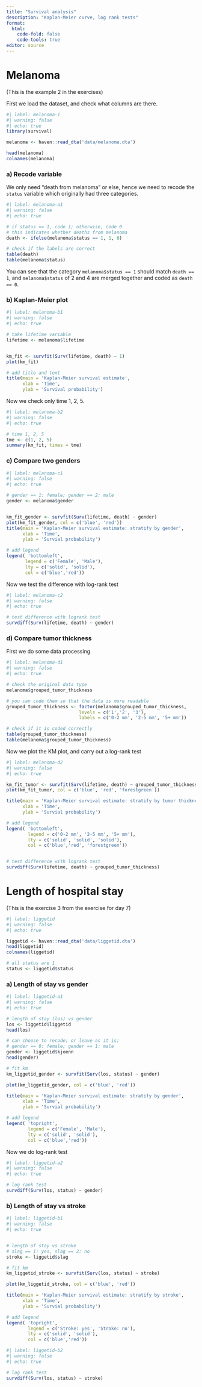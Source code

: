 ```yaml
---
title: "Survival analysis"
description: "Kaplan-Meier curve, log rank tests"
format: 
  html:
    code-fold: false
    code-tools: true
editor: source
---
```


# Melanoma 

(This is the example 2 in the exercises)

First we load the dataset, and check what columns are there.

```r
#| label: melanoma-1
#| warning: false
#| echo: true
library(survival)

melanoma <- haven::read_dta('data/melanoma.dta')

head(melanoma)
colnames(melanoma)
```

### a) Recode variable

We only need "death from melanoma" or else, hence we need to recode the `status` variable which originally had three categories.

```r
#| label: melanoma-a1
#| warning: false
#| echo: true

# if status == 1, code 1; otherwise, code 0
# this indicates whether deaths from melanoma
death <- ifelse(melanoma$status == 1, 1, 0)

# check if the labels are correct
table(death)
table(melanoma$status)

```

You can see that the category `melanoma$status == 1` should match `death == 1`, and `melanoma$status` of 2 and 4 are merged together and coded as `death == 0`. 

### b) Kaplan-Meier plot 


```r
#| label: melanoma-b1
#| warning: false
#| echo: true

# take lifetime variable
lifetime <- melanoma$lifetime


km_fit <- survfit(Surv(lifetime, death) ~ 1)
plot(km_fit)

# add title and text
title(main = 'Kaplan-Meier survival estimate', 
      xlab = 'Time', 
      ylab = 'Survival probability')

```


Now we check only time 1, 2, 5. 

```r
#| label: melanoma-b2
#| warning: false
#| echo: true

# time 1, 2, 5
tme <- c(1, 2, 5)
summary(km_fit, times = tme)
```


### c) Compare two genders 

```r
#| label: melanoma-c1
#| warning: false
#| echo: true

# gender == 1: female; gender == 2: male
gender <- melanoma$gender


km_fit_gender <- survfit(Surv(lifetime, death) ~ gender)
plot(km_fit_gender, col = c('blue', 'red'))
title(main = 'Kaplan-Meier survival estimate: stratify by gender', 
      xlab = 'Time', 
      ylab = 'Survial probability')

# add legend
legend( 'bottomleft', 
       legend = c('Female', 'Male'), 
       lty = c('solid', 'solid'), 
       col = c('blue','red'))

```

Now we test the difference with log-rank test

```r
#| label: melanoma-c2
#| warning: false
#| echo: true

# test difference with logrank test 
survdiff(Surv(lifetime, death) ~ gender)
```


### d) Compare tumor thickness

First we do some data processing

```r
#| label: melanoma-d1
#| warning: false
#| echo: true

# check the original data type 
melanoma$grouped_tumor_thickness

# you can code them so that the data is more readable
grouped_tumor_thickness <- factor(melanoma$grouped_tumor_thickness, 
                           levels = c('1','2', '3'),
                           labels = c('0-2 mm', '2-5 mm', '5+ mm'))

# check if it is coded correctly
table(grouped_tumor_thickness)
table(melanoma$grouped_tumor_thickness)

```


Now we plot the KM plot, and carry out a log-rank test
```r
#| label: melanoma-d2
#| warning: false
#| echo: true

km_fit_tumor <- survfit(Surv(lifetime, death) ~ grouped_tumor_thickness)
plot(km_fit_tumor, col = c('blue', 'red', 'forestgreen'))

title(main = 'Kaplan-Meier survival estimate: stratify by tumor thickness', 
      xlab = 'Time', 
      ylab = 'Survial probability')

# add legend
legend( 'bottomleft', 
        legend = c('0-2 mm', '2-5 mm', '5+ mm'), 
        lty = c('solid', 'solid', 'solid'), 
        col = c('blue','red', 'forestgreen'))


# test difference with logrank test 
survdiff(Surv(lifetime, death) ~ grouped_tumor_thickness)

```




# Length of hospital stay 

(This is the exercise 3 from the exercise for day 7)


```r
#| label: liggetid
#| warning: false
#| echo: true

liggetid <- haven::read_dta('data/liggetid.dta')
head(liggetid)
colnames(liggetid)

# all status are 1 
status <- liggetid$status
```


### a) Length of stay vs gender

```r
#| label: liggetid-a1
#| warning: false
#| echo: true

# length of stay (los) vs gender
los <- liggetid$liggetid
head(los)

# can choose to recode; or leave as it is;
# gender == 0: female; gender == 1: male
gender <- liggetid$kjoenn
head(gender)

# fit km 
km_liggetid_gender <- survfit(Surv(los, status) ~ gender)

plot(km_liggetid_gender, col = c('blue', 'red'))

title(main = 'Kaplan-Meier survival estimate: stratify by gender', 
      xlab = 'Time', 
      ylab = 'Survial probability')

# add legend
legend( 'topright', 
        legend = c('Female', 'Male'), 
        lty = c('solid', 'solid'), 
        col = c('blue','red'))

```

Now we do log-rank test

```r
#| label: liggetid-a2
#| warning: false
#| echo: true

# log rank test 
survdiff(Surv(los, status) ~ gender)
```


### b) Length of stay vs stroke 

```r
#| label: liggetid-b1
#| warning: false
#| echo: true


# length of stay vs stroke
# slag == 1: yes, slag == 2: no
stroke <- liggetid$slag

# fit km 
km_liggetid_stroke <- survfit(Surv(los, status) ~ stroke)

plot(km_liggetid_stroke, col = c('blue', 'red'))

title(main = 'Kaplan-Meier survival estimate: stratify by stroke', 
      xlab = 'Time', 
      ylab = 'Survial probability')

# add legend
legend( 'topright', 
        legend = c('Stroke: yes', 'Stroke: no'), 
        lty = c('solid', 'solid'), 
        col = c('blue','red'))

```


```r
#| label: liggetid-b2
#| warning: false
#| echo: true

# log rank test
survdiff(Surv(los, status) ~ stroke)
```